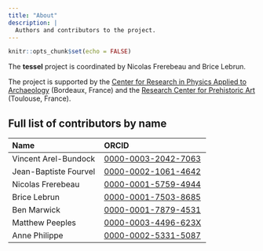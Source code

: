 ```yaml
---
title: "About"
description: |
  Authors and contributors to the project.
---
```


```r
knitr::opts_chunk$set(echo = FALSE)
```

The **tessel** project is coordinated by Nicolas Frerebeau and Brice Lebrun.

The project is supported by the [Center for Research in Physics Applied to Archaeology](http://www.iramat-crp2a.cnrs.fr/) (Bordeaux, France) and the [Research Center for Prehistoric Art](http://mshs.univ-toulouse.fr/) (Toulouse, France).

## Full list of contributors by name

| Name | <span style="color: #b2c046;"><i class="ai ai-orcid"></i></span> ORCID |
|:-----|:------|
| Vincent Arel-Bundock | [0000-0003-2042-7063](https://orcid.org/0000-0003-2042-7063) |
| Jean-Baptiste Fourvel | [0000-0002-1061-4642](https://orcid.org/0000-0002-1061-4642) |
| Nicolas Frerebeau | [0000-0001-5759-4944](https://orcid.org/0000-0001-5759-4944) |
| Brice Lebrun | [0000-0001-7503-8685](https://orcid.org/0000-0001-7503-8685) |
| Ben Marwick | [0000-0001-7879-4531](https://orcid.org/0000-0001-7879-4531) |
| Matthew Peeples | [0000-0003-4496-623X](https://orcid.org/0000-0003-4496-623X) |
| Anne Philippe | [0000-0002-5331-5087](https://orcid.org/0000-0002-5331-5087) |
